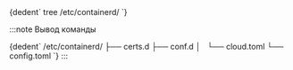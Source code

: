 
<CodeBlock language="bash">
  {dedent`
    tree /etc/containerd/
  `}
</CodeBlock>

:::note Вывод команды

<CodeBlock language="bash">
  {dedent`
    /etc/containerd/
    ├── certs.d
    ├── conf.d
    │   └── cloud.toml
    └── config.toml
  `}
</CodeBlock>
:::
